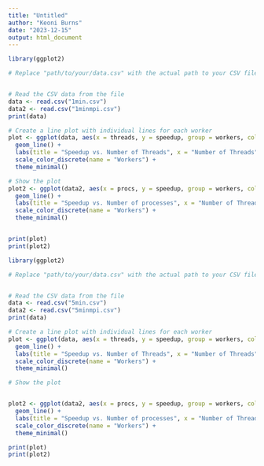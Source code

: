 ```yaml
---
title: "Untitled"
author: "Keoni Burns"
date: "2023-12-15"
output: html_document
---
```


```r
library(ggplot2)

# Replace "path/to/your/data.csv" with the actual path to your CSV file


# Read the CSV data from the file
data <- read.csv("1min.csv")
data2 <- read.csv("1minmpi.csv")
print(data)

# Create a line plot with individual lines for each worker
plot <- ggplot(data, aes(x = threads, y = speedup, group = workers, color = as.factor(workers))) +
  geom_line() +
  labs(title = "Speedup vs. Number of Threads", x = "Number of Threads", y = "Speedup", color = "Workers") +
  scale_color_discrete(name = "Workers") +
  theme_minimal()

# Show the plot
plot2 <- ggplot(data2, aes(x = procs, y = speedup, group = workers, color = as.factor(workers))) +
  geom_line() +
  labs(title = "Speedup vs. Number of processes", x = "Number of Threads", y = "Speedup", color = "Workers") +
  scale_color_discrete(name = "Workers") +
  theme_minimal()


print(plot)
print(plot2)

```

```r
library(ggplot2)

# Replace "path/to/your/data.csv" with the actual path to your CSV file


# Read the CSV data from the file
data <- read.csv("5min.csv")
data2 <- read.csv("5minmpi.csv")
print(data)

# Create a line plot with individual lines for each worker
plot <- ggplot(data, aes(x = threads, y = speedup, group = workers, color = as.factor(workers))) +
  geom_line() +
  labs(title = "Speedup vs. Number of Threads", x = "Number of Threads", y = "Speedup", color = "Workers") +
  scale_color_discrete(name = "Workers") +
  theme_minimal()

# Show the plot


plot2 <- ggplot(data2, aes(x = procs, y = speedup, group = workers, color = as.factor(workers))) +
  geom_line() +
  labs(title = "Speedup vs. Number of processes", x = "Number of Threads", y = "Speedup", color = "Workers") +
  scale_color_discrete(name = "Workers") +
  theme_minimal()

print(plot)
print(plot2)

```